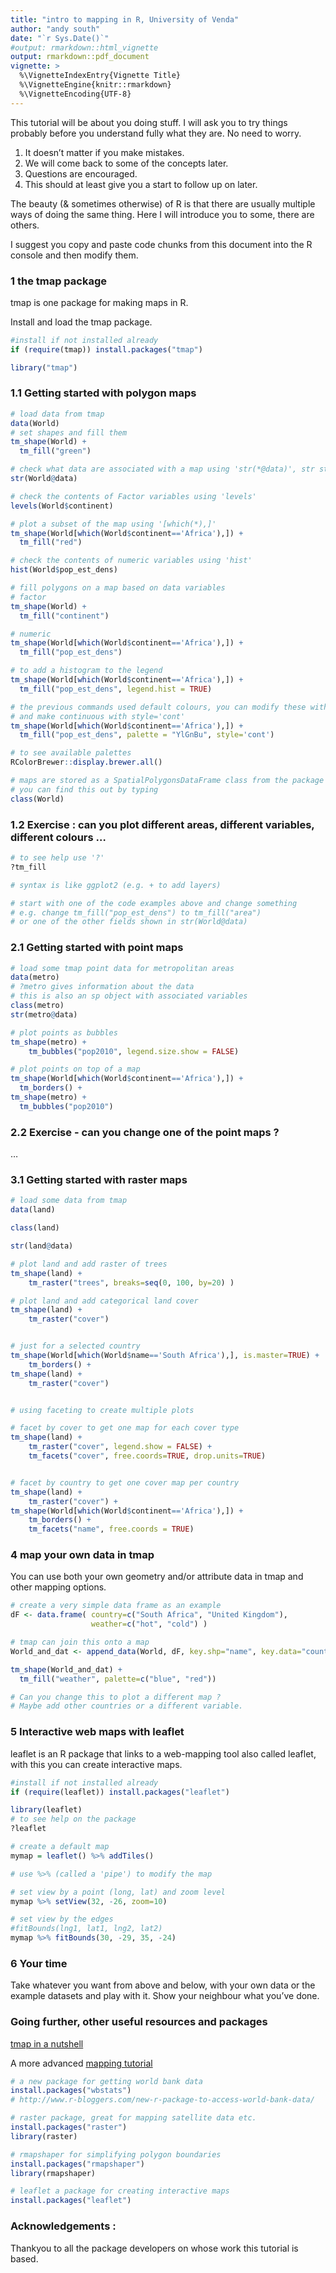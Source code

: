 ```yaml
---
title: "intro to mapping in R, University of Venda"
author: "andy south"
date: "`r Sys.Date()`"
#output: rmarkdown::html_vignette
output: rmarkdown::pdf_document
vignette: >
  %\VignetteIndexEntry{Vignette Title}
  %\VignetteEngine{knitr::rmarkdown}
  %\VignetteEncoding{UTF-8}
---
```



This tutorial will be about you doing stuff. I will ask you to try things probably before you understand fully what they are. No need to worry.

1.  It doesn't matter if you make mistakes.
1.  We will come back to some of the concepts later.
1.  Questions are encouraged.
1.  This should at least give you a start to follow up on later.

The beauty (& sometimes otherwise) of R is that there are usually multiple ways of doing the same thing. Here I will introduce you to some, there are others.

I suggest you copy and paste code chunks from this document into the R console and then modify them.

### 1 the tmap package

tmap is one package for making maps in R.

Install and load the tmap package.
```r
#install if not installed already
if (require(tmap)) install.packages("tmap")
```

```r
library("tmap")
```

### 1.1 Getting started with polygon maps
```r


# load data from tmap
data(World)
# set shapes and fill them
tm_shape(World) +
  tm_fill("green")

# check what data are associated with a map using 'str(*@data)', str stands for structure
str(World@data)

# check the contents of Factor variables using 'levels'
levels(World$continent)

# plot a subset of the map using '[which(*),]'
tm_shape(World[which(World$continent=='Africa'),]) +
  tm_fill("red")

# check the contents of numeric variables using 'hist'
hist(World$pop_est_dens)

# fill polygons on a map based on data variables
# factor
tm_shape(World) +
  tm_fill("continent")

# numeric
tm_shape(World[which(World$continent=='Africa'),]) +
  tm_fill("pop_est_dens")

# to add a histogram to the legend
tm_shape(World[which(World$continent=='Africa'),]) +
  tm_fill("pop_est_dens", legend.hist = TRUE)

# the previous commands used default colours, you can modify these with 'palette'
# and make continuous with style='cont'
tm_shape(World[which(World$continent=='Africa'),]) +
  tm_fill("pop_est_dens", palette = "YlGnBu", style='cont')

# to see available palettes 
RColorBrewer::display.brewer.all()

# maps are stored as a SpatialPolygonsDataFrame class from the package sp
# you can find this out by typing
class(World)

```

### 1.2 Exercise : can you plot different areas, different variables, different colours ...

```r
# to see help use '?'
?tm_fill

# syntax is like ggplot2 (e.g. + to add layers)

# start with one of the code examples above and change something
# e.g. change tm_fill("pop_est_dens") to tm_fill("area") 
# or one of the other fields shown in str(World@data)


```



### 2.1 Getting started with point maps
```r

# load some tmap point data for metropolitan areas
data(metro)
# ?metro gives information about the data
# this is also an sp object with associated variables
class(metro)
str(metro@data)

# plot points as bubbles
tm_shape(metro) +
    tm_bubbles("pop2010", legend.size.show = FALSE)

# plot points on top of a map
tm_shape(World[which(World$continent=='Africa'),]) +
  tm_borders() +
tm_shape(metro) + 
  tm_bubbles("pop2010")

```

### 2.2 Exercise - can you change one of the point maps ?

...



### 3.1 Getting started with raster maps

```r

# load some data from tmap
data(land)

class(land)

str(land@data)

# plot land and add raster of trees
tm_shape(land) + 
    tm_raster("trees", breaks=seq(0, 100, by=20) )

# plot land and add categorical land cover
tm_shape(land) + 
    tm_raster("cover")


# just for a selected country
tm_shape(World[which(World$name=='South Africa'),], is.master=TRUE) +
    tm_borders() +
tm_shape(land) + 
    tm_raster("cover")


# using faceting to create multiple plots

# facet by cover to get one map for each cover type
tm_shape(land) + 
    tm_raster("cover", legend.show = FALSE) +
    tm_facets("cover", free.coords=TRUE, drop.units=TRUE)   


# facet by country to get one cover map per country
tm_shape(land) + 
    tm_raster("cover") + 
tm_shape(World[which(World$continent=='Africa'),]) +
    tm_borders() +
    tm_facets("name", free.coords = TRUE)

```



### 4 map your own data in tmap
You can use both your own geometry and/or attribute data in tmap and other mapping options.

```r

# create a very simple data frame as an example
dF <- data.frame( country=c("South Africa", "United Kingdom"),
                  weather=c("hot", "cold") )

# tmap can join this onto a map
World_and_dat <- append_data(World, dF, key.shp="name", key.data="country")

tm_shape(World_and_dat) +
  tm_fill("weather", palette=c("blue", "red"))

# Can you change this to plot a different map ? 
# Maybe add other countries or a different variable.

```


### 5 Interactive web maps with leaflet

leaflet is an R package that links to a web-mapping tool also called leaflet, with this you can create interactive maps.
```r
#install if not installed already
if (require(leaflet)) install.packages("leaflet")
```


```r
library(leaflet)
# to see help on the package
?leaflet

# create a default map
mymap = leaflet() %>% addTiles()

# use %>% (called a 'pipe') to modify the map

# set view by a point (long, lat) and zoom level
mymap %>% setView(32, -26, zoom=10)

# set view by the edges
#fitBounds(lng1, lat1, lng2, lat2)
mymap %>% fitBounds(30, -29, 35, -24)

```


### 6 Your time

Take whatever you want from above and below, with your own data or the example datasets and play with it. Show your neighbour what you've done.



### Going further, other useful resources and packages

[tmap in a nutshell](https://cran.r-project.org/web/packages/tmap/vignettes/tmap-nutshell.html)

A more advanced [mapping tutorial](github.com/Robinlovelace/Creating-maps-in-R/raw/master/intro-spatial-rl.pdf)


```r

# a new package for getting world bank data
install.packages("wbstats")
# http://www.r-bloggers.com/new-r-package-to-access-world-bank-data/

# raster package, great for mapping satellite data etc.
install.packages("raster")
library(raster)

# rmapshaper for simplifying polygon boundaries
install.packages("rmapshaper")
library(rmapshaper)

# leaflet a package for creating interactive maps
install.packages("leaflet")


```


### Acknowledgements :
Thankyou to all the package developers on whose work this tutorial is based.



